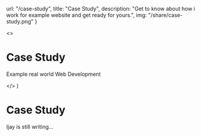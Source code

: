 
  url: "/case-study",
  title: "Case Study",
  description: "Get to know about how i work for example website and get ready for yours.",
  img: "/share/case-study.png"
}

  <>
    <h1>Case Study</h1>
    <p>Example real world Web Development</p>
  </>
)

# Case Study

Ijay is still writing...

